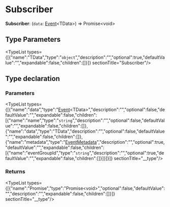 
# Subscriber

 **Subscriber**: (`data`: [Event](../types.EventBusTypes.Event/page.mdx)&#60;TData&#62;) => Promise&#60;void&#62;

## Type Parameters

<TypeList types={[{"name":"TData","type":"`object`","description":"","optional":true,"defaultValue":"","expandable":false,"children":[]}]}  sectionTitle="Subscriber"/>

## Type declaration

### Parameters

<TypeList types={[{"name":"data","type":"[Event](../types.EventBusTypes.Event/page.mdx)&#60;TData&#62;","description":"","optional":false,"defaultValue":"","expandable":false,"children":[{"name":"name","type":"`string`","description":"","optional":false,"defaultValue":"","expandable":false,"children":[]},{"name":"data","type":"TData","description":"","optional":false,"defaultValue":"","expandable":false,"children":[]},{"name":"metadata","type":"[EventMetadata](../types.EventBusTypes.EventMetadata/page.mdx)","description":"","optional":true,"defaultValue":"","expandable":false,"children":[{"name":"eventGroupId","type":"`string`","description":"","optional":true,"defaultValue":"","expandable":false,"children":[]}]}]}]}  sectionTitle="__type"/>

### Returns

<TypeList types={[{"name":"Promise","type":"Promise&#60;void&#62;","optional":false,"defaultValue":"","description":"","expandable":false,"children":[]}]}  sectionTitle="__type"/>
